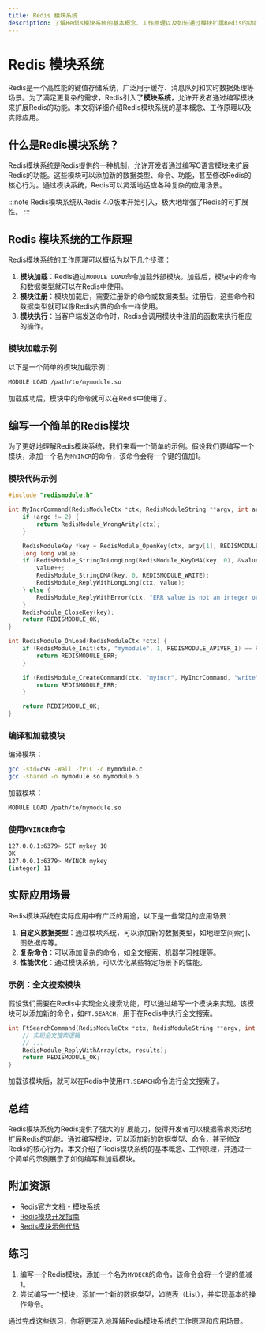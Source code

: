 ```yaml
---
title: Redis 模块系统
description: 了解Redis模块系统的基本概念、工作原理以及如何通过模块扩展Redis的功能。
---
```


# Redis 模块系统

Redis是一个高性能的键值存储系统，广泛用于缓存、消息队列和实时数据处理等场景。为了满足更复杂的需求，Redis引入了**模块系统**，允许开发者通过编写模块来扩展Redis的功能。本文将详细介绍Redis模块系统的基本概念、工作原理以及实际应用。

## 什么是Redis模块系统？

Redis模块系统是Redis提供的一种机制，允许开发者通过编写C语言模块来扩展Redis的功能。这些模块可以添加新的数据类型、命令、功能，甚至修改Redis的核心行为。通过模块系统，Redis可以灵活地适应各种复杂的应用场景。

:::note
Redis模块系统从Redis 4.0版本开始引入，极大地增强了Redis的可扩展性。
:::

## Redis 模块系统的工作原理

Redis模块系统的工作原理可以概括为以下几个步骤：

1. **模块加载**：Redis通过`MODULE LOAD`命令加载外部模块。加载后，模块中的命令和数据类型就可以在Redis中使用。
2. **模块注册**：模块加载后，需要注册新的命令或数据类型。注册后，这些命令和数据类型就可以像Redis内置的命令一样使用。
3. **模块执行**：当客户端发送命令时，Redis会调用模块中注册的函数来执行相应的操作。

### 模块加载示例

以下是一个简单的模块加载示例：

```bash
MODULE LOAD /path/to/mymodule.so
```

加载成功后，模块中的命令就可以在Redis中使用了。

## 编写一个简单的Redis模块

为了更好地理解Redis模块系统，我们来看一个简单的示例。假设我们要编写一个模块，添加一个名为`MYINCR`的命令，该命令会将一个键的值加1。

### 模块代码示例

```c
#include "redismodule.h"

int MyIncrCommand(RedisModuleCtx *ctx, RedisModuleString **argv, int argc) {
    if (argc != 2) {
        return RedisModule_WrongArity(ctx);
    }

    RedisModuleKey *key = RedisModule_OpenKey(ctx, argv[1], REDISMODULE_READ | REDISMODULE_WRITE);
    long long value;
    if (RedisModule_StringToLongLong(RedisModule_KeyDMA(key, 0), &value) == REDISMODULE_OK) {
        value++;
        RedisModule_StringDMA(key, 0, REDISMODULE_WRITE);
        RedisModule_ReplyWithLongLong(ctx, value);
    } else {
        RedisModule_ReplyWithError(ctx, "ERR value is not an integer or out of range");
    }
    RedisModule_CloseKey(key);
    return REDISMODULE_OK;
}

int RedisModule_OnLoad(RedisModuleCtx *ctx) {
    if (RedisModule_Init(ctx, "mymodule", 1, REDISMODULE_APIVER_1) == REDISMODULE_ERR) {
        return REDISMODULE_ERR;
    }

    if (RedisModule_CreateCommand(ctx, "myincr", MyIncrCommand, "write", 1, 1, 1) == REDISMODULE_ERR) {
        return REDISMODULE_ERR;
    }

    return REDISMODULE_OK;
}
```

### 编译和加载模块

编译模块：

```bash
gcc -std=c99 -Wall -fPIC -c mymodule.c
gcc -shared -o mymodule.so mymodule.o
```

加载模块：

```bash
MODULE LOAD /path/to/mymodule.so
```

### 使用`MYINCR`命令

```bash
127.0.0.1:6379> SET mykey 10
OK
127.0.0.1:6379> MYINCR mykey
(integer) 11
```

## 实际应用场景

Redis模块系统在实际应用中有广泛的用途，以下是一些常见的应用场景：

1. **自定义数据类型**：通过模块系统，可以添加新的数据类型，如地理空间索引、图数据库等。
2. **复杂命令**：可以添加复杂的命令，如全文搜索、机器学习推理等。
3. **性能优化**：通过模块系统，可以优化某些特定场景下的性能。

### 示例：全文搜索模块

假设我们需要在Redis中实现全文搜索功能，可以通过编写一个模块来实现。该模块可以添加新的命令，如`FT.SEARCH`，用于在Redis中执行全文搜索。

```c
int FtSearchCommand(RedisModuleCtx *ctx, RedisModuleString **argv, int argc) {
    // 实现全文搜索逻辑
    // ...
    RedisModule_ReplyWithArray(ctx, results);
    return REDISMODULE_OK;
}
```

加载该模块后，就可以在Redis中使用`FT.SEARCH`命令进行全文搜索了。

## 总结

Redis模块系统为Redis提供了强大的扩展能力，使得开发者可以根据需求灵活地扩展Redis的功能。通过编写模块，可以添加新的数据类型、命令，甚至修改Redis的核心行为。本文介绍了Redis模块系统的基本概念、工作原理，并通过一个简单的示例展示了如何编写和加载模块。

## 附加资源

- [Redis官方文档 - 模块系统](https://redis.io/topics/modules-intro)
- [Redis模块开发指南](https://redis.io/topics/modules-api)
- [Redis模块示例代码](https://github.com/redis/redis-modules-examples)

## 练习

1. 编写一个Redis模块，添加一个名为`MYDECR`的命令，该命令会将一个键的值减1。
2. 尝试编写一个模块，添加一个新的数据类型，如链表（List），并实现基本的操作命令。

通过完成这些练习，你将更深入地理解Redis模块系统的工作原理和应用场景。